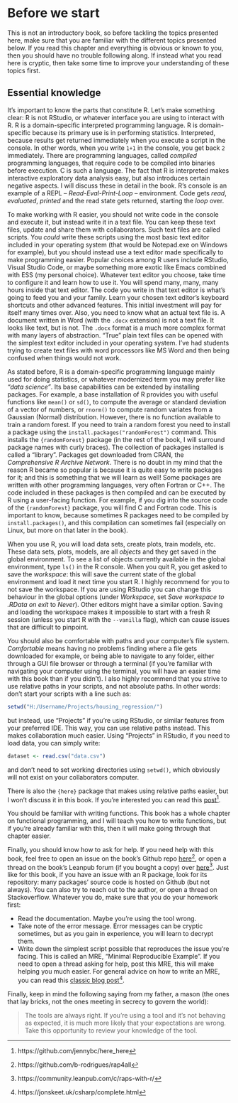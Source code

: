 # Before we start

This is not an introductory book, so before tackling the topics presented here,
make sure that you are familiar with the different topics presented below. If
you read this chapter and everything is obvious or known to you, then you should
have no trouble following along. If instead what you read here is cryptic, then
take some time to improve your understanding of these topics first.

## Essential knowledge

It’s important to know the parts that constitute R. Let’s make something clear:
R is not RStudio, or whatever interface you are using to interact with R. R is a
domain-specific interpreted programming language. R is domain-specific because
its primary use is in performing statistics. Interpreted, because results get
returned immediately when you execute a script in the console. In other words,
when you write `1+1` in the console, you get back `2` immediately. There are
programming languages, called *compiled* programming languages, that
require code to be compiled into binaries before execution. C is such a
language. The fact that R is interpreted makes interactive exploratory data
analysis easy, but also introduces certain negative aspects. I will discuss
these in detail in the book. R’s console is an example of a
REPL -- *Read-Eval-Print-Loop* -- environment. Code gets *read*, *evaluated*,
*printed* and the read state gets returned, starting the *loop* over.

To make working with R easier, you should not write code in the console and
execute it, but instead write it in a text file. You can keep these text files,
update and share them with collaborators. Such text files are called scripts.
You *could* write these scripts using the most basic text editor included in
your operating system (that would be Notepad.exe on Windows for example), but
you should instead use a text editor made specifically to make programming
easier. Popular choices among R users include RStudio, Visual Studio Code, or
maybe something more exotic like Emacs combined with ESS (my personal choice).
Whatever text editor you choose, take time to configure it and learn how to use
it. You will spend many, many, many hours inside that text editor. The code you
write in that text editor is what’s going to feed you and your family. Learn
your chosen text editor’s keyboard shortcuts and other advanced features. This
initial investment will pay for itself many times over. Also, you need to know
what an actual text file is. A document written in Word (with the `.docx`
extension) is not a text file. It looks like text, but is not. The `.docx`
format is a much more complex format with many layers of abstraction. "True"
plain text files can be opened with the simplest text editor included in your
operating system. I’ve had students trying to create text files with word
processors like MS Word and then being confused when things would not work.

As stated before, R is a domain-specific programming language mainly used for
doing statistics, or whatever modernized term you may prefer like *"data
science"*. Its base capabilities can be extended by installing packages. For
example, a base installation of R provides you with useful functions like
`mean()` or `sd()`, to compute the average or standard deviation of a vector of
numbers, or `rnorm()` to compute random variates from a Gaussian (Normal)
distribution. However, there is no function available to train a random forest.
If you need to train a random forest you need to install a package using the
`install.packages("randomForest")` command. This installs the `{randomForest}`
package (in the rest of the book, I will surround package names with curly
braces). The collection of packages installed is called a "library". Packages
get downloaded from CRAN, the *Comprehensive R Archive Network*. There is no
doubt in my mind that the reason R became so popular is because it is quite easy
to write packages for it; and this is something that we will learn as well! Some
packages are written with other programming languages, very often Fortran or
C++. The code included in these packages is then compiled and can be executed by
R using a user-facing function. For example, if you dig into the source code of
the `{randomForest}` package, you will find C and Fortran code. This is
important to know, because sometimes R packages need to be compiled by
`install.packages()`, and this compilation can sometimes fail (especially on
Linux, but more on that later in the book).

When you use R, you will load data sets, create plots, train models, etc. These
data sets, plots, models, are all *objects* and they get saved in the global
environment. To see a list of objects currently available in the global
environment, type `ls()` in the R console. When you quit R, you get asked to
save the *workspace*: this will save the current state of the global environment
and load it next time you start R. I highly recommend for you to not save the
workspace. If you are using RStudio you can change this behaviour in the global
options (under *Workspace*, set *Save workspace to .RData on exit* to *Never*).
Other editors might have a similar option. Saving and loading the workspace
makes it impossible to start with a fresh R session (unless you start R with the
`--vanilla` flag), which can cause issues that are difficult to pinpoint.

You should also be comfortable with paths and your computer’s file system.
*Comfortable* means having no problems finding where a file gets downloaded for
example, or being able to navigate to any folder, either through a GUI file
browser or through a terminal (if you’re familiar with navigating your computer
using the terminal, you will have an easier time with this book than if you
didn’t). I also highly recommend that you strive to use relative paths in your
scripts, and not absolute paths. In other words: don’t start your scripts with a
line such as:

```r
setwd("H:/Username/Projects/housing_regression/")
```

but instead, use "Projects" if you’re using RStudio, or similar features from
your preferred IDE. This way, you can use relative paths instead. This makes
collaboration much easier. Using "Projects" in RStudio, if you need to load
data, you can simply write:

```r
dataset <- read.csv("data.csv")
```

and don’t need to set working directories using `setwd()`, which obviously will
not exist on your collaborators computer.

There is also the `{here}` package that makes using relative paths
easier, but I won’t discuss it in this book. If you’re interested
you can read this
[post](https://github.com/jennybc/here_here)^[https://github.com/jennybc/here_here].

You should be familiar with writing functions. This book has a whole chapter on
functional programming, and I will teach you how to write functions, but if
you’re already familiar with this, then it will make going through that chapter
easier.

Finally, you should know how to ask for help. If you need help with this book,
feel free to open an issue on the book’s Github repo
[here](https://github.com/b-rodrigues/rap4all)^[https://github.com/b-rodrigues/rap4all],
or open a thread on the book’s Leanpub forum (if you bought a copy) over
[here](https://community.leanpub.com/c/raps-with-r/)^[https://community.leanpub.com/c/raps-with-r/].
Just like for this book, if you have an issue with an R package, look for its
repository: many packages’ source code is hosted on Github (but not always). You can
also try to reach out to the author, or open a thread on Stackoverflow. Whatever
you do, make sure that you do your homework first:

- Read the documentation. Maybe you’re using the tool wrong.
- Take note of the error message. Error messages can be cryptic sometimes, but as you gain in experience, you will learn to decrypt them.
- Write down the simplest script possible that reproduces the issue you're facing. This is called an MRE, "Minimal Reproducible Example". If you need to open a thread asking for help, post this MRE, this will make helping you much easier. For general advice on how to write an MRE, you can read this [classic blog post](https://jonskeet.uk/csharp/complete.html)^[https://jonskeet.uk/csharp/complete.html].

Finally, keep in mind the following saying from my father, a mason (the ones
that lay bricks, not the ones meeting in secrecy to govern the world):

> The tools are always right. If you’re using a tool and it’s not behaving as
> expected, it is much more likely that your expectations are wrong.
> Take this opportunity to review your knowledge of the tool.
